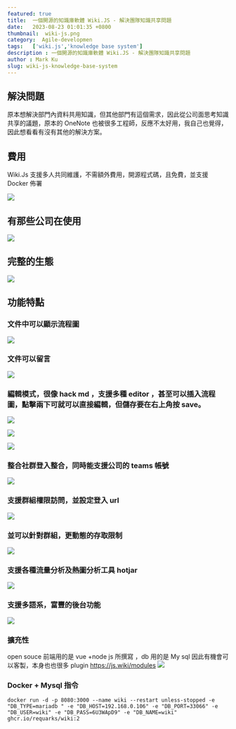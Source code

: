 ```yaml
---
featured: true
title:  一個開源的知識庫軟體 Wiki.JS - 解決團隊知識共享問題
date:   2023-08-23 01:01:35 +0800
thumbnail:  wiki-js.png
category:  Agile-developmen
tags:   ['wiki.js','knowledge base system']
description : 一個開源的知識庫軟體 Wiki.JS - 解決團隊知識共享問題
author : Mark Ku
slug: wiki-js-knowledge-base-system
---
```

## 解決問題
原本想解決部門內資料共用知識，但其他部門有這個需求，因此從公司面思考知識共享的議題，原本的 OneNote 也被很多工程師，反應不太好用，我自己也覺得，因此想看看有沒有其他的解決方案。

## 費用
Wiki.Js 支援多人共同維護，不需額外費用，開源程式碼，且免費，並支援 Docker 佈署

![](1.png)
## 有那些公司在使用
![](https://hackmd.io/_uploads/B1zFKlXan.png)

## 完整的生態
![](2.png)

## 功能特點

### 文件中可以顯示流程圖
![](3.png)

### 文件可以留言
![](4.png)

### 編輯模式，很像 hack md ，支援多種 editor ，甚至可以插入流程圖，點擊兩下可就可以直接編輯，但儲存要在右上角按 save。

![](5.png)

![](6.png)

![](7.png)

### 整合社群登入整合，同時能支援公司的 teams 帳號
![](8.png)

### 支援群組權限訪問，並設定登入 url
![](9.png)

### 並可以針對群組，更動態的存取限制
![](10.png)

### 支援各種流量分析及熱圖分析工具 hotjar
![](11.png)

### 支援多語系，富豐的後台功能
![](12.png)

### 擴充性
open souce 前端用的是 vue  +node js 所撰寫 ，db 用的是 My sql  因此有機會可以客製，本身也也很多 plugin
https://js.wiki/modules
![](13.png)

### Docker + Mysql 指令
```
docker run -d -p 8080:3000 --name wiki --restart unless-stopped -e "DB_TYPE=mariadb " -e "DB_HOST=192.168.0.106" -e "DB_PORT=33066" -e "DB_USER=wiki" -e "DB_PASS=6U3WApD9" -e "DB_NAME=wiki" ghcr.io/requarks/wiki:2
```